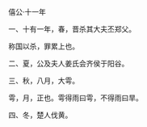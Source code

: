 

僖公·十一年

一、十有一年，春，晋杀其大夫丕郑父。

称国以杀，罪累上也。

二、夏，公及夫人姜氏会齐侯于阳谷。

三、秋，八月，大雩。

雩，月，正也。雩得雨曰雩，不得雨曰旱。

四、冬，楚人伐黄。

